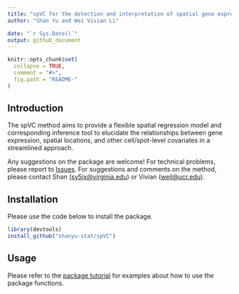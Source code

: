 ```yaml
---
title: "spVC for the detection and interpretation of spatial gene expression variation"
author: "Shan Yu and Wei Vivian Li"

date: "`r Sys.Date()`"
output: github_document
---
```


<!-- README.md is generated from README.Rmd. Please edit that file -->

```r
knitr::opts_chunk$set(
  collapse = TRUE,
  comment = "#>",
  fig.path = "README-"
)
```


 
## Introduction

The spVC method aims to provide a flexible spatial regression model and corresponding inference tool to elucidate the relationships between gene expression, spatial locations, and other cell/spot-level covariates in a streamlined approach.

Any suggestions on the package are welcome! For technical problems, please report to [Issues](https://github.com/shanyu-stat/spVC/issues). For suggestions and comments on the method, please contact Shan (<sy5jx@virginia.edu>) or Vivian (<weil@ucr.edu>). 

## Installation

Please use the code below to install the package.

```r
library(devtools)
install_github("shanyu-stat/spVC")
```

## Usage
Please refer to the [package tutorial](https://github.com/shanyu-stat/spVC/wiki/Tutorial-on-the-spVC) for examples about how to use the package functions.
